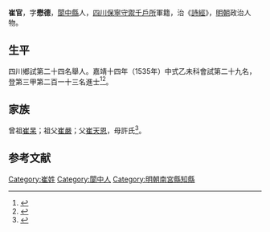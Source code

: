 {{明清人物信息框
| 姓名 = 崔官
| 原名 =
| 圖片名稱= 
| 圖片大小 =
| 圖片說明 = 
| 最高職務 =
| 國家 = 大明 
| 爵位 =
| 籍貫 = [[閬中縣|閬中縣]]
| 族裔 = 
| 字號 = 
| 諡號 =
| 出生日期 = 十二月十六日
| 出生地點 = <!------>
| 逝世日期 = 卒年不詳 
| 逝世地點 =
| 墓葬 =
| 配偶 = 張氏張氏
| 親屬 = 曾祖[[崔杲|崔杲]]，祖[[崔嚴|崔嚴]]，父[[崔天恩|崔天恩]]，母許氏
| 出身 =
* 嘉靖十四年乙未科同進士出身
| 經歷 =
| 著作 = 
}}
'''崔官'''{{BD|1512年||1571年||}}，字'''懋德'''，[[閬中縣|閬中縣]]人，[[四川|四川]][[保寧守禦千戶所|保寧守禦千戶所]]軍籍，治《[[詩經|詩經]]》，[[明朝|明朝]]政治人物。

== 生平 ==
四川鄉試第二十四名舉人。嘉靖十四年（1535年）中式乙未科會試第二十九名，登第三甲第二百一十三名進士<ref>{{Cite book|title=《皇明贡举考》卷五|author=[[张朝瑞|张朝瑞]]|publisher=《续修四库全书》史部第828册|year=|isbn=|location=|pages=}}</ref><ref>{{Cite book|title=贡举志五种 上|author=鲁小俊，江俊伟著|publisher=武汉大学出版社|year=2009|isbn=978-7-307-07043-1|location=武汉|pages=}}</ref>。

== 家族 ==
曾祖[[崔杲|崔杲]]；祖父[[崔嚴|崔嚴]]；父[[崔天恩|崔天恩]]，母許氏<ref>{{Cite book|title=天一阁藏明代科举录选刊 登科录 点校本|author=龚延明主编|publisher=宁波出版社|year=2016|isbn=978-7-5526-2320-8|location=宁波|pages=|quote=《天一閣藏明代科舉錄選刊.登科錄》之《嘉靖十四年乙未科進士登科錄》}}</ref>。

==参考文献==
{{reflist}}

{{start box}}
{{s-off}}
{{s-before|[[王用賢_(舉人)|王用賢]]}}
{{s-title|明朝南宮縣知縣|1543年－1546年}}
{{s-after|[[胡廷召|胡廷召]]}}
{{end box}}

{{嘉靖十四年乙未科殿試金榜}}
{{Authority control}}

{{DEFAULTSORT:}}
[[Category:崔姓|Category:崔姓]]
[[Category:閬中人|Category:閬中人]]
[[Category:明朝南宮縣知縣|Category:明朝南宮縣知縣]]
{{明朝人物小作品}}